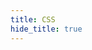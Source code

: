 ```yaml
---
title: CSS
hide_title: true
---
```



<FeatureIcon src={css} title="CSS" />
<LinkList
  data={[
    {
      title: "布局",
      link: "/docs/css/layout",
      src: css,
    },
    {
      title: "选择器",
      link: "/docs/css/selectors",
      src: css,
    },
    {
      title: "盒模型",
      link: "/docs/css/box-model",
      src: css,
    },
    {
      title: "BFC",
      link: "/docs/css/bfc",
      src: css,
    },
  ]}
/>

